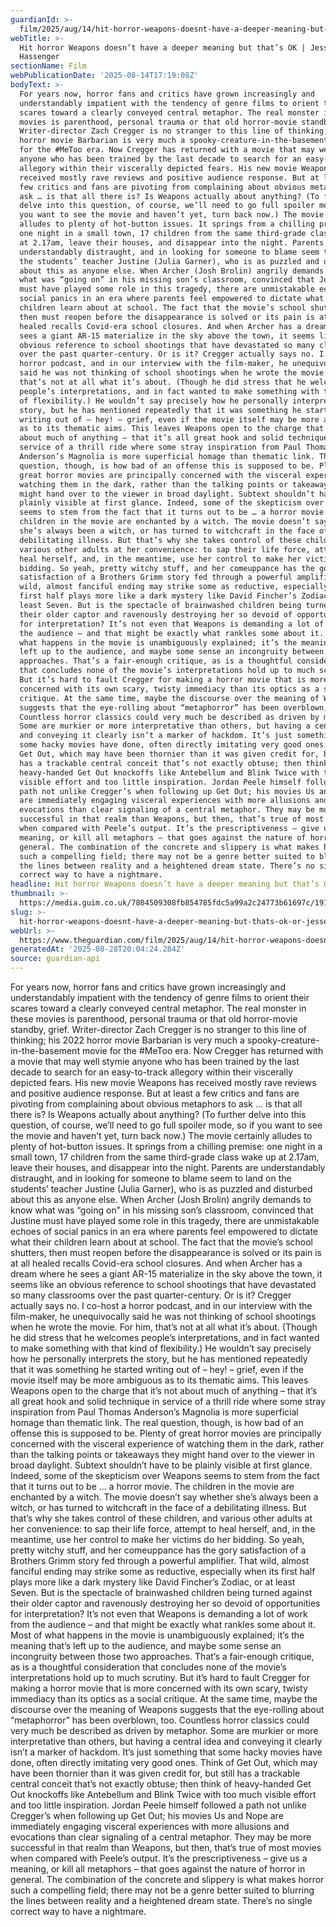 ```yaml
---
guardianId: >-
  film/2025/aug/14/hit-horror-weapons-doesnt-have-a-deeper-meaning-but-thats-okay
webTitle: >-
  Hit horror Weapons doesn’t have a deeper meaning but that’s OK | Jesse
  Hassenger
sectionName: Film
webPublicationDate: '2025-08-14T17:19:08Z'
bodyText: >-
  For years now, horror fans and critics have grown increasingly and
  understandably impatient with the tendency of genre films to orient their
  scares toward a clearly conveyed central metaphor. The real monster in these
  movies is parenthood, personal trauma or that old horror-movie standby, grief.
  Writer-director Zach Cregger is no stranger to this line of thinking; his 2022
  horror movie Barbarian is very much a spooky-creature-in-the-basement movie
  for the #MeToo era. Now Cregger has returned with a movie that may well stymie
  anyone who has been trained by the last decade to search for an easy-to-track
  allegory within their viscerally depicted fears. His new movie Weapons has
  received mostly rave reviews and positive audience response. But at least a
  few critics and fans are pivoting from complaining about obvious metaphors to
  ask … is that all there is? Is Weapons actually about anything? (To further
  delve into this question, of course, we’ll need to go full spoiler mode, so if
  you want to see the movie and haven’t yet, turn back now.) The movie certainly
  alludes to plenty of hot-button issues. It springs from a chilling premise:
  one night in a small town, 17 children from the same third-grade class wake up
  at 2.17am, leave their houses, and disappear into the night. Parents are
  understandably distraught, and in looking for someone to blame seem to land on
  the students’ teacher Justine (Julia Garner), who is as puzzled and disturbed
  about this as anyone else. When Archer (Josh Brolin) angrily demands to know
  what was “going on” in his missing son’s classroom, convinced that Justine
  must have played some role in this tragedy, there are unmistakable echoes of
  social panics in an era where parents feel empowered to dictate what their
  children learn about at school. The fact that the movie’s school shutters,
  then must reopen before the disappearance is solved or its pain is at all
  healed recalls Covid-era school closures. And when Archer has a dream where he
  sees a giant AR-15 materialize in the sky above the town, it seems like an
  obvious reference to school shootings that have devastated so many classrooms
  over the past quarter-century. Or is it? Cregger actually says no. I co-host a
  horror podcast, and in our interview with the film-maker, he unequivocally
  said he was not thinking of school shootings when he wrote the movie. For him,
  that’s not at all what it’s about. (Though he did stress that he welcomes
  people’s interpretations, and in fact wanted to make something with that kind
  of flexibility.) He wouldn’t say precisely how he personally interprets the
  story, but he has mentioned repeatedly that it was something he started
  writing out of – hey! – grief, even if the movie itself may be more ambiguous
  as to its thematic aims. This leaves Weapons open to the charge that it’s not
  about much of anything – that it’s all great hook and solid technique in
  service of a thrill ride where some stray inspiration from Paul Thomas
  Anderson’s Magnolia is more superficial homage than thematic link. The real
  question, though, is how bad of an offense this is supposed to be. Plenty of
  great horror movies are principally concerned with the visceral experience of
  watching them in the dark, rather than the talking points or takeaways they
  might hand over to the viewer in broad daylight. Subtext shouldn’t have to be
  plainly visible at first glance. Indeed, some of the skepticism over Weapons
  seems to stem from the fact that it turns out to be … a horror movie. The
  children in the movie are enchanted by a witch. The movie doesn’t say whether
  she’s always been a witch, or has turned to witchcraft in the face of a
  debilitating illness. But that’s why she takes control of these children, and
  various other adults at her convenience: to sap their life force, attempt to
  heal herself, and, in the meantime, use her control to make her victims do her
  bidding. So yeah, pretty witchy stuff, and her comeuppance has the gory
  satisfaction of a Brothers Grimm story fed through a powerful amplifier. That
  wild, almost fanciful ending may strike some as reductive, especially when its
  first half plays more like a dark mystery like David Fincher’s Zodiac, or at
  least Seven. But is the spectacle of brainwashed children being turned against
  their older captor and ravenously destroying her so devoid of opportunities
  for interpretation? It’s not even that Weapons is demanding a lot of work from
  the audience – and that might be exactly what rankles some about it. Most of
  what happens in the movie is unambiguously explained; it’s the meaning that’s
  left up to the audience, and maybe some sense an incongruity between those two
  approaches. That’s a fair-enough critique, as is a thoughtful consideration
  that concludes none of the movie’s interpretations hold up to much scrutiny.
  But it’s hard to fault Cregger for making a horror movie that is more
  concerned with its own scary, twisty immediacy than its optics as a social
  critique. At the same time, maybe the discourse over the meaning of Weapons
  suggests that the eye-rolling about “metaphorror” has been overblown, too.
  Countless horror classics could very much be described as driven by metaphor.
  Some are murkier or more interpretative than others, but having a central idea
  and conveying it clearly isn’t a marker of hackdom. It’s just something that
  some hacky movies have done, often directly imitating very good ones. Think of
  Get Out, which may have been thornier than it was given credit for, but still
  has a trackable central conceit that’s not exactly obtuse; then think of
  heavy-handed Get Out knockoffs like Antebellum and Blink Twice with too much
  visible effort and too little inspiration. Jordan Peele himself followed a
  path not unlike Cregger’s when following up Get Out; his movies Us and Nope
  are immediately engaging visceral experiences with more allusions and
  evocations than clear signaling of a central metaphor. They may be more
  successful in that realm than Weapons, but then, that’s true of most movies
  when compared with Peele’s output. It’s the prescriptiveness – give us a
  meaning, or kill all metaphors – that goes against the nature of horror in
  general. The combination of the concrete and slippery is what makes horror
  such a compelling field; there may not be a genre better suited to blurring
  the lines between reality and a heightened dream state. There’s no single
  correct way to have a nightmare.
headline: Hit horror Weapons doesn’t have a deeper meaning but that’s OK
thumbnail: >-
  https://media.guim.co.uk/7804509308fb854785fdc5a99a2c24773b61697c/191_0_2145_1716/500.jpg
slug: >-
  hit-horror-weapons-doesnt-have-a-deeper-meaning-but-thats-ok-or-jesse-hassenger
webUrl: >-
  https://www.theguardian.com/film/2025/aug/14/hit-horror-weapons-doesnt-have-a-deeper-meaning-but-thats-okay
generatedAt: '2025-08-28T20:04:24.284Z'
source: guardian-api
---
```

For years now, horror fans and critics have grown increasingly and understandably impatient with the tendency of genre films to orient their scares toward a clearly conveyed central metaphor. The real monster in these movies is parenthood, personal trauma or that old horror-movie standby, grief. Writer-director Zach Cregger is no stranger to this line of thinking; his 2022 horror movie Barbarian is very much a spooky-creature-in-the-basement movie for the #MeToo era. Now Cregger has returned with a movie that may well stymie anyone who has been trained by the last decade to search for an easy-to-track allegory within their viscerally depicted fears. His new movie Weapons has received mostly rave reviews and positive audience response. But at least a few critics and fans are pivoting from complaining about obvious metaphors to ask … is that all there is? Is Weapons actually about anything? (To further delve into this question, of course, we’ll need to go full spoiler mode, so if you want to see the movie and haven’t yet, turn back now.) The movie certainly alludes to plenty of hot-button issues. It springs from a chilling premise: one night in a small town, 17 children from the same third-grade class wake up at 2.17am, leave their houses, and disappear into the night. Parents are understandably distraught, and in looking for someone to blame seem to land on the students’ teacher Justine (Julia Garner), who is as puzzled and disturbed about this as anyone else. When Archer (Josh Brolin) angrily demands to know what was “going on” in his missing son’s classroom, convinced that Justine must have played some role in this tragedy, there are unmistakable echoes of social panics in an era where parents feel empowered to dictate what their children learn about at school. The fact that the movie’s school shutters, then must reopen before the disappearance is solved or its pain is at all healed recalls Covid-era school closures. And when Archer has a dream where he sees a giant AR-15 materialize in the sky above the town, it seems like an obvious reference to school shootings that have devastated so many classrooms over the past quarter-century. Or is it? Cregger actually says no. I co-host a horror podcast, and in our interview with the film-maker, he unequivocally said he was not thinking of school shootings when he wrote the movie. For him, that’s not at all what it’s about. (Though he did stress that he welcomes people’s interpretations, and in fact wanted to make something with that kind of flexibility.) He wouldn’t say precisely how he personally interprets the story, but he has mentioned repeatedly that it was something he started writing out of – hey! – grief, even if the movie itself may be more ambiguous as to its thematic aims. This leaves Weapons open to the charge that it’s not about much of anything – that it’s all great hook and solid technique in service of a thrill ride where some stray inspiration from Paul Thomas Anderson’s Magnolia is more superficial homage than thematic link. The real question, though, is how bad of an offense this is supposed to be. Plenty of great horror movies are principally concerned with the visceral experience of watching them in the dark, rather than the talking points or takeaways they might hand over to the viewer in broad daylight. Subtext shouldn’t have to be plainly visible at first glance. Indeed, some of the skepticism over Weapons seems to stem from the fact that it turns out to be … a horror movie. The children in the movie are enchanted by a witch. The movie doesn’t say whether she’s always been a witch, or has turned to witchcraft in the face of a debilitating illness. But that’s why she takes control of these children, and various other adults at her convenience: to sap their life force, attempt to heal herself, and, in the meantime, use her control to make her victims do her bidding. So yeah, pretty witchy stuff, and her comeuppance has the gory satisfaction of a Brothers Grimm story fed through a powerful amplifier. That wild, almost fanciful ending may strike some as reductive, especially when its first half plays more like a dark mystery like David Fincher’s Zodiac, or at least Seven. But is the spectacle of brainwashed children being turned against their older captor and ravenously destroying her so devoid of opportunities for interpretation? It’s not even that Weapons is demanding a lot of work from the audience – and that might be exactly what rankles some about it. Most of what happens in the movie is unambiguously explained; it’s the meaning that’s left up to the audience, and maybe some sense an incongruity between those two approaches. That’s a fair-enough critique, as is a thoughtful consideration that concludes none of the movie’s interpretations hold up to much scrutiny. But it’s hard to fault Cregger for making a horror movie that is more concerned with its own scary, twisty immediacy than its optics as a social critique. At the same time, maybe the discourse over the meaning of Weapons suggests that the eye-rolling about “metaphorror” has been overblown, too. Countless horror classics could very much be described as driven by metaphor. Some are murkier or more interpretative than others, but having a central idea and conveying it clearly isn’t a marker of hackdom. It’s just something that some hacky movies have done, often directly imitating very good ones. Think of Get Out, which may have been thornier than it was given credit for, but still has a trackable central conceit that’s not exactly obtuse; then think of heavy-handed Get Out knockoffs like Antebellum and Blink Twice with too much visible effort and too little inspiration. Jordan Peele himself followed a path not unlike Cregger’s when following up Get Out; his movies Us and Nope are immediately engaging visceral experiences with more allusions and evocations than clear signaling of a central metaphor. They may be more successful in that realm than Weapons, but then, that’s true of most movies when compared with Peele’s output. It’s the prescriptiveness – give us a meaning, or kill all metaphors – that goes against the nature of horror in general. The combination of the concrete and slippery is what makes horror such a compelling field; there may not be a genre better suited to blurring the lines between reality and a heightened dream state. There’s no single correct way to have a nightmare.
